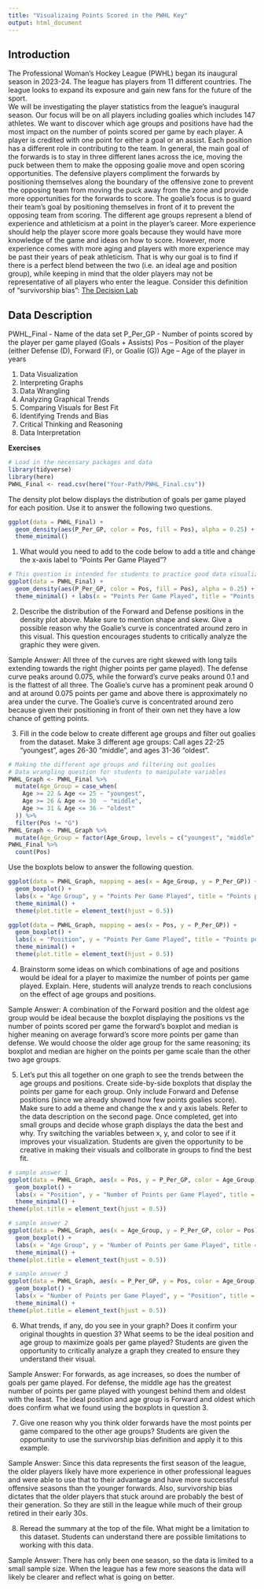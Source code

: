 ```yaml
---
title: "Visualizaing Points Scored in the PWHL Key"
output: html_document
---
```


## Introduction

The Professional Woman’s Hockey League (PWHL) began its inaugural season in 2023-24. The league has players from 11 different countries. The league looks to expand its exposure and gain new fans for the future of the sport.\
We will be investigating the player statistics from the league’s inaugural season. Our focus will be on all players including goalies which includes 147 athletes. We want to discover which age groups and positions have had the most impact on the number of points scored per game by each player. A player is credited with one point for either a goal or an assist. Each position has a different role in contributing to the team. In general, the main goal of the forwards is to stay in three different lanes across the ice, moving the puck between them to make the opposing goalie move and open scoring opportunities. The defensive players compliment the forwards by positioning themselves along the boundary of the offensive zone to prevent the opposing team from moving the puck away from the zone and provide more opportunities for the forwards to score. The goalie’s focus is to guard their team’s goal by positioning themselves in front of it to prevent the opposing team from scoring. The different age groups represent a blend of experience and athleticism at a point in the player’s career. More experience should help the player score more goals because they would have more knowledge of the game and ideas on how to score. However, more experience comes with more aging and players with more experience may be past their years of peak athleticism. That is why our goal is to find if there is a perfect blend between the two (i.e. an ideal age and position group), while keeping in mind that the older players may not be representative of all players who enter the league. Consider this definition of "survivorship bias": [The Decision Lab](https://thedecisionlab.com/biases/survivorship-bias)


## Data Description

PWHL_Final - Name of the data set P_Per_GP - Number of points scored by the player per game played (Goals + Assists) Pos – Position of the player (either Defense (D), Forward (F), or Goalie (G)) Age – Age of the player in years

::: {.callout-note collapse="true" title="Skills Practiced by Question" appearance="minimal"}
1.  Data Visualization
2.  Interpreting Graphs
3.  Data Wrangling
4.  Analyzing Graphical Trends
5.  Comparing Visuals for Best Fit
6.  Identifying Trends and Bias
7.  Critical Thinking and Reasoning
8.  Data Interpretation
:::

**Exercises**

```r
# Load in the necessary packages and data
library(tidyverse)
library(here)
PWHL_Final <- read.csv(here("Your-Path/PWHL_Final.csv"))
```

The density plot below displays the distribution of goals per game played for each position. Use it to answer the following two questions.

```r
ggplot(data = PWHL_Final) + 
  geom_density(aes(P_Per_GP, color = Pos, fill = Pos), alpha = 0.25) +
  theme_minimal()
```

1.  What would you need to add to the code below to add a title and change the x-axis label to "Points Per Game Played"? 

```r
# This question is intended for students to practice good data visualization techniques and create a well-labeled plot
ggplot(data = PWHL_Final) + 
  geom_density(aes(P_Per_GP, color = Pos, fill = Pos), alpha = 0.25) +
  theme_minimal() + labs(x = "Points Per Game Played", title = "Points Scored Between Different Age Groups and Positions") 
```

2.  Describe the distribution of the Forward and Defense positions in the density plot above. Make sure to mention shape and skew. Give a possible reason why the Goalie’s curve is concentrated around zero in this visual. This question encourages students to critically analyze the graphic they were given.

Sample Answer: All three of the curves are right skewed with long tails extending towards the right (higher points per game played). The defense curve peaks around 0.075, while the forward’s curve peaks around 0.1 and is the flattest of all three. The Goalie’s curve has a prominent peak around 0 and at around 0.075 points per game and above there is approximately no area under the curve. The Goalie’s curve is concentrated around zero because given their positioning in front of their own net they have a low chance of getting points.

3.  Fill in the code below to create different age groups and filter out goalies from the dataset. Make 3 different age groups: Call ages 22-25 "youngest", ages 26-30 "middle", and ages 31-36 "oldest". 

```r
# Making the different age groups and filtering out goalies
# Data wrangling question for students to manipulate variables
PWHL_Graph <- PWHL_Final %>%
  mutate(Age_Group = case_when(
    Age >= 22 & Age <= 25 ~ "youngest",
    Age >= 26 & Age <= 30  ~ "middle",
    Age >= 31 & Age <= 36 ~ "oldest"
  )) %>%
  filter(Pos != "G")
PWHL_Graph <- PWHL_Graph %>%
  mutate(Age_Group = factor(Age_Group, levels = c("youngest", "middle", "oldest")))
PWHL_Final %>%
  count(Pos)
```

Use the boxplots below to answer the following question.

```r
ggplot(data = PWHL_Graph, mapping = aes(x = Age_Group, y = P_Per_GP)) +
  geom_boxplot() +
  labs(x = "Age Group", y = "Points Per Game Played", title = "Points per Game Played by Age Group") +
  theme_minimal() +
  theme(plot.title = element_text(hjust = 0.5))
```

```r
ggplot(data = PWHL_Graph, mapping = aes(x = Pos, y = P_Per_GP)) +
  geom_boxplot() + 
  labs(x = "Position", y = "Points Per Game Played", title = "Points per Game Played by Position") +
  theme_minimal() +
  theme(plot.title = element_text(hjust = 0.5)) 
```

4.  Brainstorm some ideas on which combinations of age and positions would be ideal for a player to maximize the number of points per game played. Explain. Here, students will analyze trends to reach conclusions on the effect of age groups and positions.

Sample Answer: A combination of the Forward position and the oldest age group would be ideal because the boxplot displaying the positions vs the number of points scored per game the forward’s boxplot and median is higher meaning on average forward’s score more points per game than defense. We would choose the older age group for the same reasoning; its boxplot and median are higher on the points per game scale than the other two age groups.

5.  Let’s put this all together on one graph to see the trends between the age groups and positions. Create side-by-side boxplots that display the points per game for each group. Only include Forward and Defense positions (since we already showed how few points goalies score). Make sure to add a theme and change the x and y axis labels. Refer to the data description on the second page. Once completed, get into small groups and decide whose graph displays the data the best and why. Try switching the variables between x, y, and color to see if it improves your visualization. Students are given the opportunity to be creative in making their visuals and collborate in groups to find the best fit.

```r
# sample answer 1
ggplot(data = PWHL_Graph, aes(x = Pos, y = P_Per_GP, color = Age_Group)) + 
  geom_boxplot() +
  labs(x = "Position", y = "Number of Points per Game Played", title = "Points Per Game Played Between Different Age Groups and Positions") +
  theme_minimal() +
theme(plot.title = element_text(hjust = 0.5))
```

```r
# sample answer 2
ggplot(data = PWHL_Graph, aes(x = Age_Group, y = P_Per_GP, color = Pos)) + 
  geom_boxplot() +
  labs(x = "Age Group", y = "Number of Points per Game Played", title = "Points Per Game Played Between Different Age Groups and Positions") +
  theme_minimal() +
theme(plot.title = element_text(hjust = 0.5))
```

```r
# sample answer 3
ggplot(data = PWHL_Graph, aes(x = P_Per_GP, y = Pos, color = Age_Group)) + 
  geom_boxplot() +
  labs(x = "Number of Points per Game Played", y = "Position", title = "Points Per Game Played Between Different Age Groups and Positions") +
  theme_minimal() +
theme(plot.title = element_text(hjust = 0.5))
```

6.  What trends, if any, do you see in your graph? Does it confirm your original thoughts in question 3? What seems to be the ideal position and age group to maximize goals per game played? Students are given the opportunity to critically analyze a graph they created to ensure they understand their visual.

Sample Answer: For forwards, as age increases, so does the number of goals per game played. For defense, the middle age has the greatest number of points per game played with youngest behind them and oldest with the least. The ideal position and age group is Forward and oldest which does confirm what we found using the boxplots in question 3.

7.  Give one reason why you think older forwards have the most points per game compared to the other age groups? Students are given the opportunity to use the survivorship bias definition and apply it to this example.

Sample Answer: Since this data represents the first season of the league, the older players likely have more experience in other professional leagues and were able to use that to their advantage and have more successful offensive seasons than the younger forwards. Also, survivorship bias dictates that the older players that stuck around are probably the best of their generation. So they are still in the league while much of their group retired in their early 30s.

8.  Reread the summary at the top of the file. What might be a limitation to this dataset. Students can understand there are possible limitations to working with this data.

Sample Answer: There has only been one season, so the data is limited to a small sample size. When the league has a few more seasons the data will likely be clearer and reflect what is going on better.
